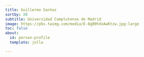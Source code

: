 ```yaml
---
title: Guillermo Santos
sortby: 20
subtitle: Universidad Complutense de Madrid
image: https://pbs.twimg.com/media/E-8gB9hXoAwKtzw.jpg:large
toc: false
about:
  id: person-profile
  template: jolla

---
```


:::{#person-profile}
:::
